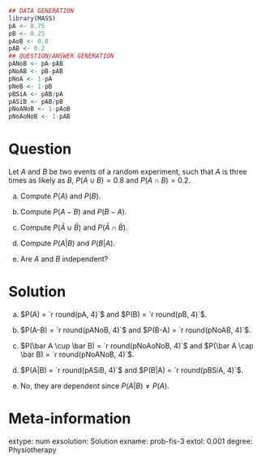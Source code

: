 
```r
## DATA GENERATION
library(MASS)
pA <- 0.75
pB <- 0.25
pAoB <- 0.8
pAB <- 0.2
## QUESTION/ANSWER GENERATION
pANoB <- pA-pAB
pNoAB <- pB-pAB
pNoA <- 1-pA
pNoB <- 1-pB
pBSiA <- pAB/pA
pASiB <- pAB/pB
pNoANoB <- 1-pAoB
pNoAoNoB <- 1-pAB
```

Question
========
Let $A$ and $B$ be two events of a random experiment, such that $A$ is three times as likely as $B$, $P(A\cup B)=0.8$ and $P(A\cap B)=0.2$.


a. Compute $P(A)$ and $P(B)$.

a. Compute $P(A-B)$ and $P(B-A)$.

a. Compute $P(\bar A \cup \bar B)$ and $P(\bar A \cap \bar B)$.

a. Compute $P(A|B)$ and $P(B|A)$.

a. Are $A$ and $B$ independent?

Solution
========

a. $P(A) = `r round(pA, 4)`$ and $P(B) = `r round(pB, 4)`$.

a. $P(A-B) = `r round(pANoB, 4)`$ and $P(B-A) = `r round(pNoAB, 4)`$.

a. $P(\bar A \cup \bar B) = `r round(pNoAoNoB, 4)`$ and $P(\bar A \cap \bar B) = `r round(pNoANoB, 4)`$.

a. $P(A|B) = `r round(pASiB, 4)`$ and $P(B|A) = `r round(pBSiA, 4)`$.

a. No, they are dependent since $P(A|B)\neq P(A)$.

Meta-information 
================
extype: num
exsolution: Solution
exname: prob-fis-3
extol: 0.001
degree: Physiotherapy
 
